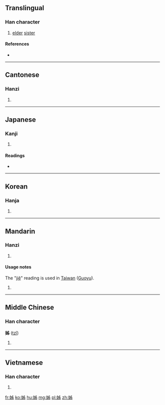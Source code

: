 {{also|姉|姐}}
==Translingual==

===Han character===
{{Han char|rn=38|rad=女|as=05|sn=8|four=4042<sub>7</sub>|canj=女中X竹 (VLXH)|ids=⿰[[女]][[𠂔]]}}

# [[elder]] [[sister]]

====References====
* {{Han ref|kx=0258.150|dkj=06164|dj=0523.200|hdz=21032.090|uh=59CA|ud=22986|bh=A96E|bd=43374}}

----

==Cantonese==

===Hanzi===
{{yue-hanzi|jyut=[[ze2]], [[zi2]]|y=je2, ji2}}

# {{defn|lang=yue|sort=女05}}

----

==Japanese==

===Kanji===
{{ja-kanji|grade=|rs=女05}}

# {{defn|lang=ja|sort=女05}}

====Readings====
* {{ja-readings|on=[[し]] (shi)|kun=[[あね]] (ane), [[はは]] (haha)}}

----

==Korean==

===Hanja===
{{ko-hanja|hangeul=자|rv=ja|mr=cha}}

# {{defn|lang=ko|sort=女05}}

----

==Mandarin==

===Hanzi===
{{head|cmn|hanzi|sc=Hani}}{{attention|cmn|needs inflection template}}

# {{cmn-hanzi|pin=[[zǐ]] ([[zi3]]), [[jiě]] ([[jie3]])|wg=tzu<sup>3</sup>, chieh<sup>3</sup>}}

====Usage notes====
The "[[jiě]]" reading is used in [[Taiwan]] ([[Guoyu]]).

# {{defn|lang=cmn|sort=女05}}

----

==Middle Chinese==

===Han character===
'''姊''' ([[tzǐ]])

# {{defn|lang=zhx-mid|sort=女05}}

----

==Vietnamese==

===Han character===
{{vi-hantu|[[tỉ]], [[chị]], [[tỷ]]|rs=女05}}

# {{defn|lang=vi|sort=女05}}

[[fr:姊]]
[[ko:姊]]
[[hu:姊]]
[[mg:姊]]
[[pl:姊]]
[[zh:姊]]